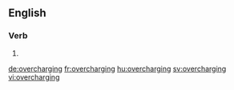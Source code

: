 ==English==

===Verb===
{{head|en|present participle}}

# {{present participle of|overcharge|lang=en|nocat=1}}

[[de:overcharging]]
[[fr:overcharging]]
[[hu:overcharging]]
[[sv:overcharging]]
[[vi:overcharging]]